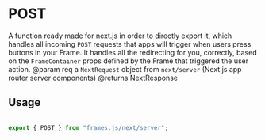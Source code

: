 # POST

A function ready made for next.js in order to directly export it, which handles all incoming `POST` requests that apps will trigger when users press buttons in your Frame.
It handles all the redirecting for you, correctly, based on the `FrameContainer` props defined by the Frame that triggered the user action.
@param req a `NextRequest` object from `next/server` (Next.js app router server components)
@returns NextResponse

## Usage

```ts [./app/frames/route.ts]

export { POST } from "frames.js/next/server";
```